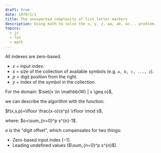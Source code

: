 ```yaml
---
draft: true
date: 1970/1/1
title: The unexpected complexity of list letter markers
description: Using math to solve the x, y, z, aa, ab, ac... problem.
topics:
  - js
  - fun
  - math
---
```


All indexes are zero-based.

- $x$ = input index.
- $s$ = size of the collection of available symbols (e.g. `a, b, c, ..., z`).
- $p$ = digit position from the right.
- $y$ = index of the symbol in the collection.

For the domain: $\set{x \in \mathbb{W} | x \geq o}$,

we can describe the algorithm with the function:

$f(x,s,p)=\lfloor \frac{x-o}{s^p} \rfloor \mod s$,

where: $o=\sum_{n=0}^p s^{n}-1$.

$o$ is the "digit offset", which compensates for two things:

- Zero-based input index ($-1$).
- Leading undefined values ($\sum_{n=0}^p s^{n}$).
